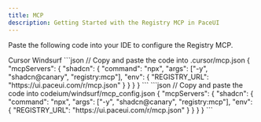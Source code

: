 ```yaml
---
title: MCP
description: Getting Started with the Registry MCP in PaceUI
---
```


Paste the following code into your IDE to configure the Registry MCP.

<Tabs defaultValue="cursor">
    <TabsList>
        <TabsTrigger value="cursor">Cursor</TabsTrigger>
        <TabsTrigger value="windsurf">Windsurf</TabsTrigger>
    </TabsList>
    <TabsContent value="cursor">
```json
// Copy and paste the code into .cursor/mcp.json
{
    "mcpServers": {
        "shadcn": {
            "command": "npx",
            "args": ["-y", "shadcn@canary", "registry:mcp"],
            "env": {
                "REGISTRY_URL": "https://ui.paceui.com/r/mcp.json"
            }
        }
    }
}
```
    </TabsContent>
    <TabsContent value="windsurf">
```json
// Copy and paste the code into codeium/windsurf/mcp_config.json
{
    "mcpServers": {
        "shadcn": {
            "command": "npx",
            "args": ["-y", "shadcn@canary", "registry:mcp"],
            "env": {
                "REGISTRY_URL": "https://ui.paceui.com/r/mcp.json"
            }
        }
    }
}
```
    </TabsContent>
</Tabs>
